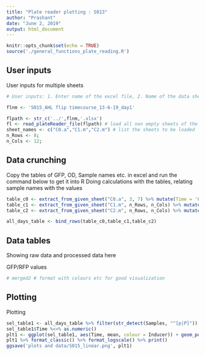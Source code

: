 ```yaml
---
title: "Plate reader plotting : S013"
author: "Prashant"
date: "June 2, 2019"
output: html_document
---
```


```r
knitr::opts_chunk$set(echo = TRUE)
source('./general_functions_plate_reading.R')
```

## User inputs


User inputs for multiple sheets

```r
# User inputs: 1. Enter name of the excel file, 2. Name of the data sheet(S) 3. number of rows and columns in plate reader data 4. Title for plots #comment (file name starts in the previous directory of this Rproject)

flnm <- 'S015_AHL flip timecourse_13-6-19_day1'

flpath <- str_c('../',flnm,'.xlsx')
fl <- read_plateReader_file(flpath) # load all non empty sheets of the excel file into fl - as a list 
sheet_names <- c("C0.a","C1.m","C2.m") # list the sheets to be loaded
n_Rows <- 8; 
n_Cols <- 12;

```

## Data crunching

Copy the tables of GFP, OD, Sample names etc. in excel and run the command below to get it into R
Doing calculations with the tables, relating sample names with the values

```r
table_c0 <- extract_from_given_sheet("C0.a", 3, 7) %>% mutate(Time = '0') # extracing from each sheet
table_c1 <- extract_from_given_sheet("C1.m", n_Rows, n_Cols) %>% mutate(Time = '6')
table_c2 <- extract_from_given_sheet("C2.m", n_Rows, n_Cols) %>% mutate(Time = '24')

all_days_table <- bind_rows(table_c0,table_c1,table_c2)
```

## Data tables

Showing raw data and processed data here 

GFP/RFP values
``` r
# merged2 # format with colours etc for good visualization
```


## Plotting

Plotting

```r
sel_table1 <- all_days_table %>% filter(str_detect(Samples, "^[p|P]")) %>% filter(!str_detect(Inducer, "_"))
sel_table1$Time %<>% as.numeric()
plt1 <- ggplot(sel_table1, aes(Time, mean, colour = Inducer)) + geom_point(size = 3) +  geom_errorbar(aes(ymin = mean - sd, ymax = mean + sd), width = 0.25) + facet_wrap(~ Samples) + geom_line() + scale_x_continuous(breaks = c(0,6,24)) + ylab('GFP/RFP') + ggtitle('AHL flipping with time')
plt1 %>% format_classic() %>% format_logscale() %>% print()
ggsave('plots and data/S015_linear.png', plt1)
```

